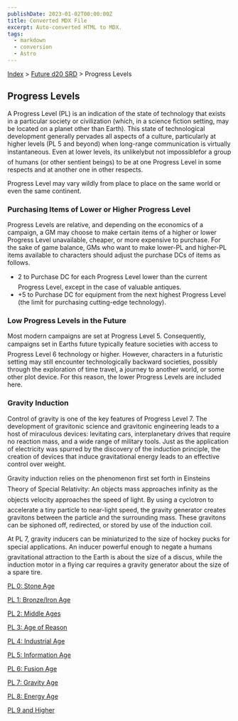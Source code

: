 ```yaml
---
publishDate: 2023-01-02T00:00:00Z
title: Converted MDX File
excerpt: Auto-converted HTML to MDX.
tags:
  - markdown
  - conversion
  - Astro
---
```






[Index](-index) > [Future d20 SRD](future-d20-srd-index) > Progress Levels




## Progress Levels


A Progress Level (PL) is an indication of the state of technology that exists in a particular society or civilization (which, in a science fiction setting, may be located on a planet other than Earth). This state of technological development generally pervades all aspects of a culture, particularly at higher levels (PL 5 and beyond) when long-range communication is virtually instantaneous. Even at lower levels, its unlikelybut not impossiblefor a group of humans (or other sentient beings) to be at one Progress Level in some respects and at another one in other respects.


Progress Level may vary wildly from place to place on the same world or even the same continent.


### Purchasing Items of Lower or Higher Progress Level


Progress Levels are relative, and depending on the economics of a campaign, a GM may choose to make certain items of a higher or lower Progress Level unavailable, cheaper, or more expensive to purchase. For the sake of game balance, GMs who want to make lower-PL and higher-PL items available to characters should adjust the purchase DCs of items as follows.


- 2 to Purchase DC for each Progress Level lower than the current Progress Level, except in the case of valuable antiques.
- +5 to Purchase DC for equipment from the next highest Progress Level (the limit for purchasing cutting-edge technology).


### Low Progress Levels in the Future


Most modern campaigns are set at Progress Level 5. Consequently, campaigns set in Earths future typically feature societies with access to Progress Level 6 technology or higher. However, characters in a futuristic setting may still encounter technologically backward societies, possibly through the exploration of time travel, a journey to another world, or some other plot device. For this reason, the lower Progress Levels are included here.


### Gravity Induction


Control of gravity is one of the key features of Progress Level 7. The development of gravitonic science and gravitonic engineering leads to a host of miraculous devices: levitating cars, interplanetary drives that require no reaction mass, and a wide range of military tools. Just as the application of electricity was spurred by the discovery of the induction principle, the creation of devices that induce gravitational energy leads to an effective control over weight.


Gravity induction relies on the phenomenon first set forth in Einsteins Theory of Special Relativity: An objects mass approaches infinity as the objects velocity approaches the speed of light. By using a cyclotron to accelerate a tiny particle to near-light speed, the gravity generator creates gravitons between the particle and the surrounding mass. These gravitons can be siphoned off, redirected, or stored by use of the induction coil.


At PL 7, gravity inducers can be miniaturized to the size of hockey pucks for special applications. An inducer powerful enough to negate a humans gravitational attraction to the Earth is about the size of a discus, while the induction motor in a flying car requires a gravity generator about the size of a spare tire.


[PL 0: Stone Age](future-d20-srd-progress-levels-pl-0-stone-age)


[PL 1: Bronze/Iron Age](future-d20-srd-progress-levels-pl-1-bronze-iron-age)


[PL 2: Middle Ages](future-d20-srd-progress-levels-pl-2-middle-ages)


[PL 3: Age of Reason](future-d20-srd-progress-levels-pl-3-age-of-reason)


[PL 4: Industrial Age](future-d20-srd-progress-levels-pl-4-industrial-age)


[PL 5: Information Age](future-d20-srd-progress-levels-pl-5-information-age)


[PL 6: Fusion Age](future-d20-srd-progress-levels-pl-6-fusion-age)


[PL 7: Gravity Age](future-d20-srd-progress-levels-pl-7-gravity-age)


[PL 8: Energy Age](future-d20-srd-progress-levels-pl-8-energy-age)


[PL 9 and Higher](future-d20-srd-progress-levels-pl-9-and-higher)



